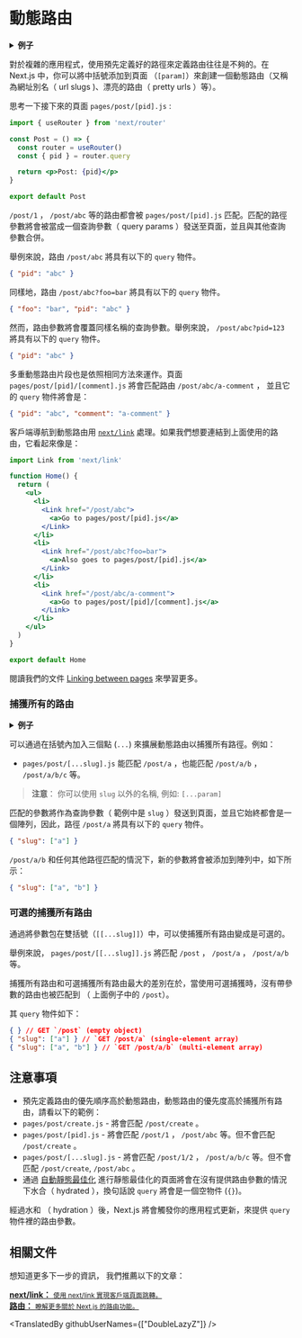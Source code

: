 # 動態路由

<details>
  <summary><b>例子</b></summary>
  <ul>
    <li><a href="https://github.com/vercel/next.js/tree/canary/examples/dynamic-routing">Dynamic Routing</a></li>
  </ul>
</details>

對於複雜的應用程式，使用預先定義好的路徑來定義路由往往是不夠的。在 Next.js 中，你可以將中括號添加到頁面 （`[param]`）來創建一個動態路由（又稱為網址別名（ url slugs )、漂亮的路由（ pretty urls ）等）。

思考一下接下來的頁面 `pages/post/[pid].js` :

```jsx
import { useRouter } from 'next/router'

const Post = () => {
  const router = useRouter()
  const { pid } = router.query

  return <p>Post: {pid}</p>
}

export default Post
```

`/post/1` ， `/post/abc` 等的路由都會被  `pages/post/[pid].js` 匹配。匹配的路徑參數將會被當成一個查詢參數（ query params ）發送至頁面，並且與其他查詢參數合併。

舉例來說，路由 `/post/abc` 將具有以下的 `query` 物件。

```json
{ "pid": "abc" }
```

同樣地，路由 `/post/abc?foo=bar` 將具有以下的 `query` 物件。

```json
{ "foo": "bar", "pid": "abc" }
```

然而，路由參數將會覆蓋同樣名稱的查詢參數。舉例來說， `/post/abc?pid=123` 將具有以下的 `query` 物件。

```json
{ "pid": "abc" }
```

多重動態路由片段也是依照相同方法來運作。頁面 `pages/post/[pid]/[comment].js` 將會匹配路由 `/post/abc/a-comment` ， 並且它的 `query` 物件將會是：

```json
{ "pid": "abc", "comment": "a-comment" }
```

客戶端導航到動態路由用 [`next/link`](/docs/api-reference/next/link.md) 處理。如果我們想要連結到上面使用的路由，它看起來像是：

```jsx
import Link from 'next/link'

function Home() {
  return (
    <ul>
      <li>
        <Link href="/post/abc">
          <a>Go to pages/post/[pid].js</a>
        </Link>
      </li>
      <li>
        <Link href="/post/abc?foo=bar">
          <a>Also goes to pages/post/[pid].js</a>
        </Link>
      </li>
      <li>
        <Link href="/post/abc/a-comment">
          <a>Go to pages/post/[pid]/[comment].js</a>
        </Link>
      </li>
    </ul>
  )
}

export default Home
```

閱讀我們的文件 [Linking between pages](/docs/routing/introduction.md#linking-between-pages) 來學習更多。

### 捕獲所有的路由

<details>
  <summary><b>例子</b></summary>
  <ul>
    <li><a href="https://github.com/vercel/next.js/tree/canary/examples/catch-all-routes">Catch All Routes</a></li>
  </ul>
</details>

可以通過在括號內加入三個點 (`...`) 來擴展動態路由以捕獲所有路徑。例如：

- `pages/post/[...slug].js` 能匹配 `/post/a` ，也能匹配 `/post/a/b` ， `/post/a/b/c` 等。

> **注意**： 你可以使用 `slug` 以外的名稱, 例如: `[...param]`

匹配的參數將作為查詢參數（ 範例中是 `slug` ）發送到頁面，並且它始終都會是一個陣列，因此，路徑 `/post/a` 將具有以下的 `query` 物件。

```json
{ "slug": ["a"] }
```

`/post/a/b` 和任何其他路徑匹配的情況下，新的參數將會被添加到陣列中，如下所示：

```json
{ "slug": ["a", "b"] }
```

### 可選的捕獲所有路由

通過將參數包在雙括號（`[[...slug]]`）中，可以使捕獲所有路由變成是可選的。

舉例來說， `pages/post/[[...slug]].js` 將匹配 `/post` ， `/post/a` ， `/post/a/b` 等。

捕獲所有路由和可選捕獲所有路由最大的差別在於，當使用可選捕獲時，沒有帶參數的路由也被匹配到 （ 上面例子中的 `/post`）。

其 `query` 物件如下：

```json
{ } // GET `/post` (empty object)
{ "slug": ["a"] } // `GET /post/a` (single-element array)
{ "slug": ["a", "b"] } // `GET /post/a/b` (multi-element array)
```

## 注意事項

-  預先定義路由的優先順序高於動態路由，動態路由的優先度高於捕獲所有路由，請看以下的範例：
  - `pages/post/create.js` - 將會匹配 `/post/create` 。
  - `pages/post/[pid].js` - 將會匹配 `/post/1` ， `/post/abc` 等。但不會匹配 `/post/create` 。
  - `pages/post/[...slug].js` - 將會匹配 `/post/1/2` ， `/post/a/b/c` 等。但不會匹配 `/post/create`, `/post/abc` 。
-  通過 [自動靜態最佳化](/docs/advanced-features/automatic-static-optimization.md) 進行靜態最佳化的頁面將會在沒有提供路由參數的情況下水合（ hydrated ），換句話說 `query` 將會是一個空物件 (`{}`)。

  經過水和 （ hydration ）後，Next.js 將會觸發你的應用程式更新，來提供 `query` 物件裡的路由參數。

## 相關文件

想知道更多下一步的資訊， 我們推薦以下的文章：

<div className="card">
  <a href="/docs/api-reference/next/link.md">
    <b>next/link：</b>
    <small>使用 next/link 實現客戶端頁面跳轉。</small>
  </a>
</div>

<div className="card">
  <a href="/docs/routing/introduction.md">
    <b>路由：</b>
    <small>瞭解更多關於 Next.js 的路由功能。</small>
  </a>
</div>

<TranslatedBy githubUserNames={["DoubleLazyZ"]} />
